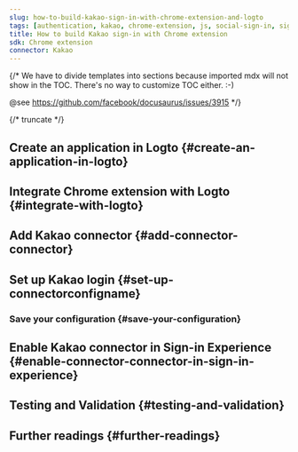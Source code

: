 ```yaml
---
slug: how-to-build-kakao-sign-in-with-chrome-extension-and-logto
tags: [authentication, kakao, chrome-extension, js, social-sign-in, sign-in, login]
title: How to build Kakao sign-in with Chrome extension
sdk: Chrome extension
connector: Kakao
---
```


{/*
  We have to divide templates into sections because imported mdx will not show in the TOC.
  There's no way to customize TOC either. :-)

  @see https://github.com/facebook/docusaurus/issues/3915
*/}




{/* truncate */}

<Intro connector={connector} sdk="Chrome extension" link="https://developer.chrome.com/docs/extensions" />

## Create an application in Logto \{#create-an-application-in-logto}

<CreateApplication type="Single page app" framework="Chrome extension" />

## Integrate Chrome extension with Logto \{#integrate-with-logto}

<FrameworkGuide />

## Add Kakao connector \{#add-connector-connector}

<AddSocialConnector connector={connector} framework="Chrome extension" />

## Set up Kakao login \{#set-up-connectorconfigname}

<ConnectorGuide />

### Save your configuration \{#save-your-configuration}

<SaveYourConfiguration connector={connector} />

## Enable Kakao connector in Sign-in Experience \{#enable-connector-connector-in-sign-in-experience}

<EnableSocialConnector connector={connector} />

## Testing and Validation \{#testing-and-validation}

<TestingAndValidation connector={connector} sdk="Chrome extension" />

## Further readings \{#further-readings}

<FurtherReadings />
